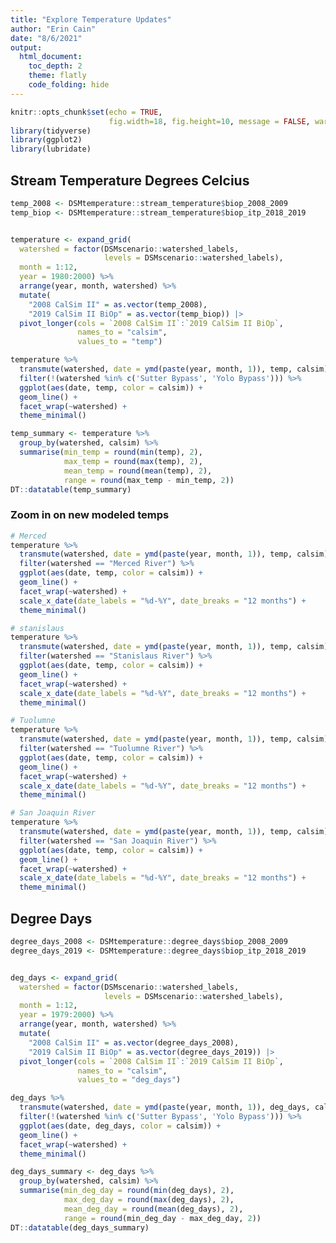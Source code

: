 ---
title: "Explore Temperature Updates"
author: "Erin Cain"
date: "8/6/2021"
output: 
  html_document:
    toc_depth: 2
    theme: flatly
    code_folding: hide
---

```{r setup, include=FALSE}
knitr::opts_chunk$set(echo = TRUE, 
                      fig.width=18, fig.height=10, message = FALSE, warning = FALSE)
library(tidyverse)
library(ggplot2)
library(lubridate)
```

## Stream Temperature Degrees Celcius 
```{r}
temp_2008 <- DSMtemperature::stream_temperature$biop_2008_2009
temp_biop <- DSMtemperature::stream_temperature$biop_itp_2018_2019


temperature <- expand_grid(
  watershed = factor(DSMscenario::watershed_labels, 
                     levels = DSMscenario::watershed_labels),
  month = 1:12,
  year = 1980:2000) %>%
  arrange(year, month, watershed) %>%
  mutate(
    "2008 CalSim II" = as.vector(temp_2008),
    "2019 CalSim II BiOp" = as.vector(temp_biop)) |> 
  pivot_longer(cols = `2008 CalSim II`:`2019 CalSim II BiOp`, 
               names_to = "calsim", 
               values_to = "temp")
```

```{r}
temperature %>% 
  transmute(watershed, date = ymd(paste(year, month, 1)), temp, calsim) %>% 
  filter(!(watershed %in% c('Sutter Bypass', 'Yolo Bypass'))) %>% 
  ggplot(aes(date, temp, color = calsim)) +
  geom_line() +
  facet_wrap(~watershed) + 
  theme_minimal()

temp_summary <- temperature %>% 
  group_by(watershed, calsim) %>%
  summarise(min_temp = round(min(temp), 2),
            max_temp = round(max(temp), 2),
            mean_temp = round(mean(temp), 2),
            range = round(max_temp - min_temp, 2))
DT::datatable(temp_summary)
```
### Zoom in on new modeled temps 
```{r}
# Merced 
temperature %>% 
  transmute(watershed, date = ymd(paste(year, month, 1)), temp, calsim) %>% 
  filter(watershed == "Merced River") %>% 
  ggplot(aes(date, temp, color = calsim)) +
  geom_line() +
  facet_wrap(~watershed) + 
  scale_x_date(date_labels = "%d-%Y", date_breaks = "12 months") + 
  theme_minimal()

# stanislaus 
temperature %>% 
  transmute(watershed, date = ymd(paste(year, month, 1)), temp, calsim) %>% 
  filter(watershed == "Stanislaus River") %>% 
  ggplot(aes(date, temp, color = calsim)) +
  geom_line() +
  facet_wrap(~watershed) + 
  scale_x_date(date_labels = "%d-%Y", date_breaks = "12 months") + 
  theme_minimal()

# Tuolumne 
temperature %>% 
  transmute(watershed, date = ymd(paste(year, month, 1)), temp, calsim) %>% 
  filter(watershed == "Tuolumne River") %>% 
  ggplot(aes(date, temp, color = calsim)) +
  geom_line() +
  facet_wrap(~watershed) + 
  scale_x_date(date_labels = "%d-%Y", date_breaks = "12 months") + 
  theme_minimal()

# San Joaquin River
temperature %>% 
  transmute(watershed, date = ymd(paste(year, month, 1)), temp, calsim) %>% 
  filter(watershed == "San Joaquin River") %>% 
  ggplot(aes(date, temp, color = calsim)) +
  geom_line() +
  facet_wrap(~watershed) + 
  scale_x_date(date_labels = "%d-%Y", date_breaks = "12 months") + 
  theme_minimal()


```


## Degree Days
```{r}
degree_days_2008 <- DSMtemperature::degree_days$biop_2008_2009
degree_days_2019 <- DSMtemperature::degree_days$biop_itp_2018_2019


deg_days <- expand_grid(
  watershed = factor(DSMscenario::watershed_labels, 
                     levels = DSMscenario::watershed_labels),
  month = 1:12,
  year = 1979:2000) %>%
  arrange(year, month, watershed) %>%
  mutate(
    "2008 CalSim II" = as.vector(degree_days_2008),
    "2019 CalSim II BiOp" = as.vector(degree_days_2019)) |> 
  pivot_longer(cols = `2008 CalSim II`:`2019 CalSim II BiOp`, 
               names_to = "calsim", 
               values_to = "deg_days")

deg_days %>% 
  transmute(watershed, date = ymd(paste(year, month, 1)), deg_days, calsim) %>% 
  filter(!(watershed %in% c('Sutter Bypass', 'Yolo Bypass'))) %>% 
  ggplot(aes(date, deg_days, color = calsim)) +
  geom_line() +
  facet_wrap(~watershed) + 
  theme_minimal()

deg_days_summary <- deg_days %>% 
  group_by(watershed, calsim) %>%
  summarise(min_deg_day = round(min(deg_days), 2),
            max_deg_day = round(max(deg_days), 2),
            mean_deg_day = round(mean(deg_days), 2),
            range = round(min_deg_day - max_deg_day, 2))
DT::datatable(deg_days_summary)
```

